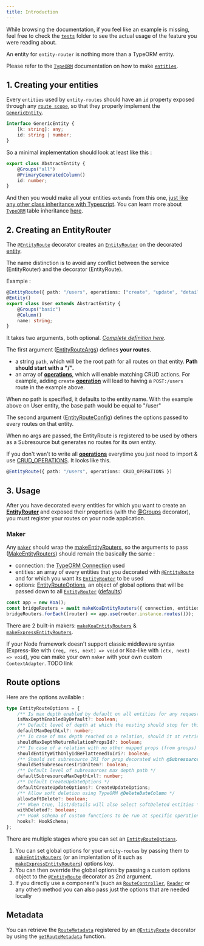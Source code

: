 ```yaml
---
title: Introduction
---
```



<DocAlert status="success" >

While browsing the documentation, if you feel like an example is missing, feel free to check the
[`tests`](https://github.com/astahmer/entity-routes/tree/main/tests) folder to see the actual usage of the feature you
were reading about.

</DocAlert>

<Divider />

An entity for `entity-router` is nothing more than a TypeORM entity.

<DocAlert status="info">

Please refer to the [`TypeORM`](http://typeorm.io/) documentation on how to make
[`entities`](https://typeorm.io/#/entities).

</DocAlert>

## 1. Creating your entities

Every `entities` used by `entity-routes` should have an `id` property exposed through any
[`route scope`](/entity-routes/route-scope/), so that they properly implement the
[`GenericEntity`](/definitions/interfaces/genericentity).

```typescript {3} slug="generic-entity" withoutLang
interface GenericEntity {
    [k: string]: any;
    id: string | number;
}
```

So a minimal implementation should look at least like this :

```typescript {2,4}
export class AbstractEntity {
    @Groups("all")
    @PrimaryGeneratedColumn()
    id: number;
}
```

And then you would make all your entities `extends` from this one,
[just like any other class inheritance with Typescript](https://www.typescriptlang.org/docs/handbook/classes.html). You
can learn more about [`TypeORM`](http://typeorm.io/) table inheritance [here](https://typeorm.io/#/entity-inheritance).

## 2. Creating an EntityRouter

The [`@EntityRoute`](/definitions#entityroute) decorator creates an [`EntityRouter`](/definitions/classes/entityrouter)
on the decorated [entity](https://typeorm.io/#/entities/what-is-entity).

<DocAlert>
    The name distinction is to avoid any conflict between the service (EntityRouter) and the decorator (EntityRoute).
</DocAlert>

Example :

```typescript {1}
@EntityRoute({ path: "/users", operations: ["create", "update", "details", "list", "delete"] })
@Entity()
export class User extends AbstractEntity {
    @Groups("basic")
    @Column()
    name: string;
}
```

It takes two arguments, both optional. _[Complete definition here](/definitions#entityroute)._

The first argument ([EntityRouteArgs](/definitions#entityrouteargs)) defines **your routes**.

-   a string `path`, which will be the root path for all routes on that entity. **Path should start with a "/".**
-   an array of [**operations**](/entity-routes/operations/), which will enable matching CRUD actions. For example,
    adding `create` [**operation**](/entity-routes/operations/) will lead to having a `POST:/users` route in the example
    above.

<DocAlert>
    When no path is specified, it defaults to the entity name. With the example above on User entity, the base path
    would be equal to "/user"
</DocAlert>

The second argument ([EntityRouteConfig](/definitions#entityrouteconfig)) defines the options passed to every routes on
that entity.

<DocAlert>
    When no args are passed, the EntityRoute is registered to be used by others as a Subresource but generates no routes
    for its own entity.
</DocAlert>

If you don't wan't to write all [**operations**](/entity-routes/operations/) everytime you just need to import & use
[CRUD_OPERATIONS](/definitions#const-crud_operations). It looks like this.

```typescript
@EntityRoute({ path: "/users", operations: CRUD_OPERATIONS })
```

## 3. Usage

After you have decorated every entities for which you want to create an
[**EntityRouter**](/definitions/classes/entityrouter) and exposed their properties (with the
[@Groups](/definitions#groups) decorator), you must register your routes on your node application.

### Maker

Any [`maker`](/entity-routes/introduction#maker) should wrap the [makeEntityRouters](/definitions#makeentityrouters), so
the arguments to pass ([MakeEntityRouters](/definitions#makeentityrouters)) should remain the basically the same :

-   connection: the [TypeORM Connection](https://typeorm.io/#/connection) used
-   entities: an array of every entities that you decorated with [`@EntityRoute`](/definitions#entityroute) and for
    which you want its [`EntityRouter`](/definitions/classes/entityrouter) to be used
-   options: [EntityRouteOptions](/definitions#entityrouteoptions), an object of global options that will be passed down
    to all [`EntityRouter`](/definitions/classes/entityrouter)
    ([defaults](/definitions#const-defaultentityrouteoptions))

```typescript bottomRight="Example with a Koa API"
const app = new Koa();
const bridgeRouters = await makeKoaEntityRouters({ connection, entities, options });
bridgeRouters.forEach((router) => app.use(router.instance.routes()));
```

There are 2 built-in makers: [`makeKoaEntityRouters`](/definitions#makekoaentityrouters) &
[`makeExpressEntityRouters`](/definitions#makeexpressentityrouters).

If your Node framework doesn't support classic middleware syntax (Express-like with `(req, res, next) => void` or
Koa-like with `(ctx, next) => void`), you can make your own `maker` with your own custom `ContextAdapter`. TODO link

## Route options

Here are the options available :

```typescript collapsable
type EntityRouteOptions = {
    /** Is max depth enabled by default on all entities for any request context for this router */
    isMaxDepthEnabledByDefault?: boolean;
    /** Default level of depth at which the nesting should stop for this router */
    defaultMaxDepthLvl?: number;
    /** In case of max depth reached on a relation, should it at retrieve its id and then stop instead of just stopping ? */
    shouldMaxDepthReturnRelationPropsId?: boolean;
    /** In case of a relation with no other mapped props (from groups) for a request: should it unwrap "relation { id }" to relation = id ? */
    shouldEntityWithOnlyIdBeFlattenedToIri?: boolean;
    /** Should set subresource IRI for prop decorated with @Subresource */
    shouldSetSubresourcesIriOnItem?: boolean;
    /** Default level of subresources max depth path */
    defaultSubresourceMaxDepthLvl?: number;
    /** Default CreateUpdateOptions */
    defaultCreateUpdateOptions?: CreateUpdateOptions;
    /** Allow soft deletion using TypeORM @DeleteDateColumn */
    allowSoftDelete?: boolean;
    /** When true, list/details will also select softDeleted entities */
    withDeleted?: boolean;
    /** Hook schema of custom functions to be run at specific operations in a request processing */
    hooks?: HookSchema;
};
```

There are multiple stages where you can set an [`EntityRouteOptions`](/definitions#entityrouteoptions).

1. You can set global options for your `entity-routes` by passing them to
   [`makeEntityRouters`](/definitions#makeentityrouters) (or an implentation of it such as
   [`makeExpressEntityRouters`](/definitions#makeexpressentityrouters)) options key.
2. You can then override the global options by passing a custom options object to the
   [`@EntityRoute`](/definitions#entityroute) decorator as 2nd argument.
3. If you directly use a component's (such as [`RouteController`](/definitions/classes/routecontroller),
   [`Reader`](/definitions/classes/reader) or any other) method you can also pass just the options that are needed
   locally

## Metadata

You can retrieve the [`RouteMetadata`](/definitions#routemetadata) registered by an
[`@EntityRoute`](/definitions#entityroute) decorator by using the [`getRouteMetadata`](/definitions#getroutemetadata)
function.
